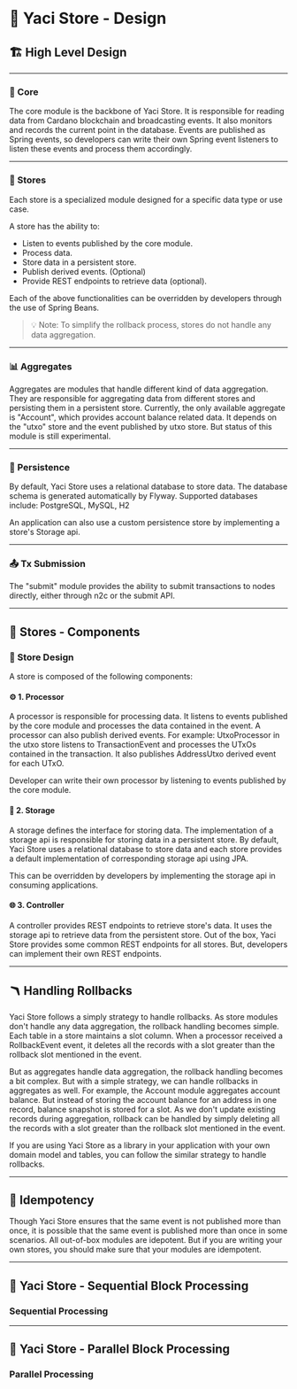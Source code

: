 &nbsp;

# 🧠 Yaci Store - Design

## 🏗️ High Level Design

---

### 🧱 Core

The core module is the backbone of Yaci Store. It is responsible for reading data from Cardano blockchain and broadcasting events. It also monitors and records the current point in the database. Events are published as Spring events, so developers can write their own Spring event listeners to listen these events and process them accordingly.

---

### 🏬 Stores

Each store is a specialized module designed for a specific data type or use case.

A store has the ability to:

- Listen to events published by the core module.
- Process data.
- Store data in a persistent store.
- Publish derived events. (Optional)
- Provide REST endpoints to retrieve data (optional).

Each of the above functionalities can be overridden by developers through the use of Spring Beans.

> 💡 Note: To simplify the rollback process, stores do not handle any data aggregation.

---

### 📊 Aggregates

Aggregates are modules that handle different kind of data aggregation. They are responsible for aggregating data from different stores and persisting them in a persistent store. Currently, the only available aggregate is "Account", which provides account balance related data. It depends on the "utxo" store and the event published by utxo store. But status of this module is still experimental.

---

### 💾 Persistence

By default, Yaci Store uses a relational database to store data. The database schema is generated automatically by Flyway. Supported databases include: PostgreSQL, MySQL, H2

An application can also use a custom persistence store by implementing a store's Storage api.

---

### 📤 Tx Submission

The "submit" module provides the ability to submit transactions to nodes directly, either through n2c or the submit API.

---

## 🧩 Stores - Components

### 🧬 Store Design

A store is composed of the following components:

#### ⚙️ 1. Processor

A processor is responsible for processing data. It listens to events published by the core module and processes the data contained in the event. A processor can also publish derived events. For example: UtxoProcessor in the utxo store listens to TransactionEvent and processes the UTxOs contained in the transaction. It also publishes AddressUtxo derived event for each UTxO.

Developer can write their own processor by listening to events published by the core module.

#### 💽 2. Storage

A storage defines the interface for storing data. The implementation of a storage api is responsible for storing data in a persistent store. By default, Yaci Store uses a relational database to store data and each store provides a default implementation of corresponding storage api using JPA.

This can be overridden by developers by implementing the storage api in consuming applications.

#### 🌐 3. Controller

A controller provides REST endpoints to retrieve store's data. It uses the storage api to retrieve data from the persistent store. Out of the box, Yaci Store provides some common REST endpoints for all stores. But, developers can implement their own REST endpoints.

---

## 🪃 Handling Rollbacks

Yaci Store follows a simply strategy to handle rollbacks. As store modules don't handle any data aggregation, the rollback handling becomes simple. Each table in a store maintains a slot column. When a processor received a RollbackEvent event, it deletes all the records with a slot greater than the rollback slot mentioned in the event.

But as aggregates handle data aggregation, the rollback handling becomes a bit complex. But with a simple strategy, we can handle rollbacks in aggregates as well. For example, the Account module aggregates account balance. But instead of storing the account balance for an address in one record, balance snapshot is stored for a slot. As we don't update existing records during aggregation, rollback can be handled by simply deleting all the records with a slot greater than the rollback slot mentioned in the event.

If you are using Yaci Store as a library in your application with your own domain model and tables, you can follow the similar strategy to handle rollbacks.

---

## 🔁 Idempotency

Though Yaci Store ensures that the same event is not published more than once, it is possible that the same event is published more than once in some scenarios. All out-of-box modules are idepotent. But if you are writing your own stores, you should make sure that your modules are idempotent.

---

## 🧵 Yaci Store - Sequential Block Processing

### Sequential Processing

---

## 🧶 Yaci Store - Parallel Block Processing

### Parallel Processing
